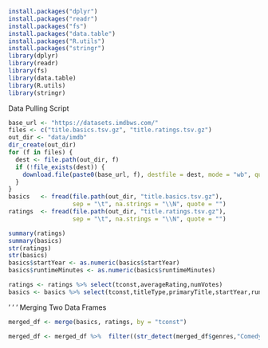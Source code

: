 ```r
install.packages("dplyr")
install.packages("readr")
install.packages("fs")
install.packages("data.table")
install.packages("R.utils")
install.packages("stringr")
library(dplyr)
library(readr)
library(fs)
library(data.table)
library(R.utils)
library(stringr)
```

Data Pulling Script
```r
base_url <- "https://datasets.imdbws.com/"
files <- c("title.basics.tsv.gz", "title.ratings.tsv.gz")
out_dir <- "data/imdb"
dir_create(out_dir)
for (f in files) {
  dest <- file.path(out_dir, f)
  if (!file_exists(dest)) {
    download.file(paste0(base_url, f), destfile = dest, mode = "wb", quiet = TRUE)
  }
}
basics   <- fread(file.path(out_dir, "title.basics.tsv.gz"),
                  sep = "\t", na.strings = "\\N", quote = "")
ratings  <- fread(file.path(out_dir, "title.ratings.tsv.gz"),
                  sep = "\t", na.strings = "\\N", quote = "")
```
```r
summary(ratings)
summary(basics)
str(ratings)
str(basics)
basics$startYear <- as.numeric(basics$startYear)
basics$runtimeMinutes <- as.numeric(basics$runtimeMinutes)

ratings <- ratings %>% select(tconst,averageRating,numVotes)
basics <- basics %>% select(tconst,titleType,primaryTitle,startYear,runtimeMinutes, genres) %>% filter(titleType =="movie", startYear >= 2011, startYear <= 2020, !is.na(runtimeMinutes))
```
' ' ' Merging Two Data Frames
```r
merged_df <- merge(basics, ratings, by = "tconst")

merged_df <- merged_df %>%  filter((str_detect(merged_df$genres,"Comedy")) | (str_detect(merged_df$genres,"Action")) |(str_detect(merged_df$genres,"Adventure"))) %>% filter(runtimeMinutes >=30) %>% filter(numVotes >=50)

```






